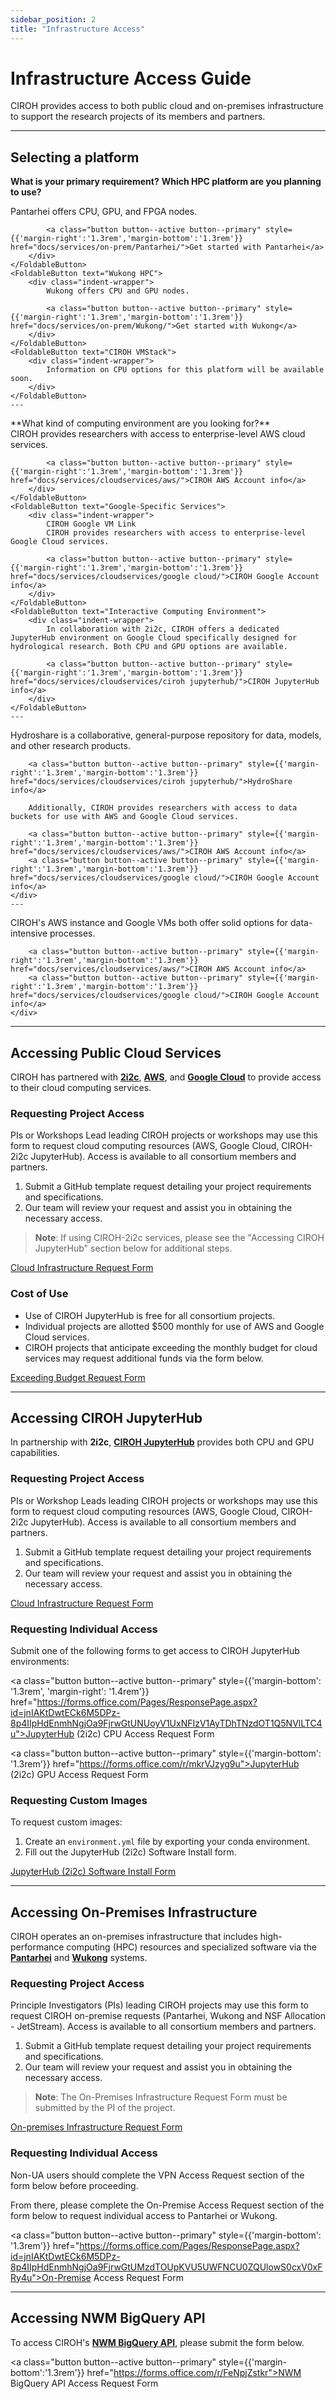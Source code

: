 ```yaml
---
sidebar_position: 2
title: "Infrastructure Access"
---
```

<!-- import Drawio from '@theme/Drawio' -->
<!-- import simpleGraph from '!!raw-loader!@site/static/files/ciroh-resource-flowchart.drawio' -->

# Infrastructure Access Guide

CIROH provides access to both public cloud and on-premises infrastructure to support the research projects of its members and partners.
<!-- <Drawio content={simpleGraph} /> -->
---

## Selecting a platform

**What is your primary requirement?**
<FoldableButton text="High Performance Computing">
    **Which HPC platform are you planning to use?**
    <FoldableButton text="Pantarhei HPC">
        <div class="indent-wrapper">
            Pantarhei offers CPU, GPU, and FPGA nodes.

            <a class="button button--active button--primary" style={{'margin-right':'1.3rem','margin-bottom':'1.3rem'}}  href="docs/services/on-prem/Pantarhei/">Get started with Pantarhei</a>
        </div>
    </FoldableButton>
    <FoldableButton text="Wukong HPC">
        <div class="indent-wrapper">
            Wukong offers CPU and GPU nodes.

            <a class="button button--active button--primary" style={{'margin-right':'1.3rem','margin-bottom':'1.3rem'}}  href="docs/services/on-prem/Wukong/">Get started with Wukong</a>
        </div>
    </FoldableButton>
    <FoldableButton text="CIROH VMStack">
        <div class="indent-wrapper">
            Information on CPU options for this platform will be available soon.
        </div>
    </FoldableButton>
    ---
</FoldableButton>

<FoldableButton text="Cloud Computing">
    **What kind of computing environment are you looking for?**
    <FoldableButton text="General Purpose">
        <div class="indent-wrapper">
            CIROH provides researchers with access to enterprise-level AWS cloud services.

            <a class="button button--active button--primary" style={{'margin-right':'1.3rem','margin-bottom':'1.3rem'}}  href="docs/services/cloudservices/aws/">CIROH AWS Account info</a>
        </div>
    </FoldableButton>
    <FoldableButton text="Google-Specific Services">
        <div class="indent-wrapper">
            CIROH Google VM Link
            CIROH provides researchers with access to enterprise-level Google Cloud services.
            
            <a class="button button--active button--primary" style={{'margin-right':'1.3rem','margin-bottom':'1.3rem'}}  href="docs/services/cloudservices/google cloud/">CIROH Google Account info</a>
        </div>
    </FoldableButton>
    <FoldableButton text="Interactive Computing Environment">
        <div class="indent-wrapper">
            In collaboration with 2i2c, CIROH offers a dedicated JupyterHub environment on Google Cloud specifically designed for hydrological research. Both CPU and GPU options are available.

            <a class="button button--active button--primary" style={{'margin-right':'1.3rem','margin-bottom':'1.3rem'}}  href="docs/services/cloudservices/ciroh jupyterhub/">CIROH JupyterHub info</a>
        </div>
    </FoldableButton>
    ---
</FoldableButton>

<FoldableButton text="Data Storage and Archival">
    <div class="indent-wrapper">
        Hydroshare is a collaborative, general-purpose repository for data, models, and other research products.

        <a class="button button--active button--primary" style={{'margin-right':'1.3rem','margin-bottom':'1.3rem'}}  href="docs/services/cloudservices/ciroh jupyterhub/">HydroShare info</a>
        
        Additionally, CIROH provides researchers with access to data buckets for use with AWS and Google Cloud services.

        <a class="button button--active button--primary" style={{'margin-right':'1.3rem','margin-bottom':'1.3rem'}}  href="docs/services/cloudservices/aws/">CIROH AWS Account info</a>
        <a class="button button--active button--primary" style={{'margin-right':'1.3rem','margin-bottom':'1.3rem'}}  href="docs/services/cloudservices/google cloud/">CIROH Google Account info</a>
    </div>
    ---
</FoldableButton>

<FoldableButton text="Data-Intensive Computing">
    <div class="indent-wrapper">
        CIROH's AWS instance and Google VMs both offer solid options for data-intensive processes.

        <a class="button button--active button--primary" style={{'margin-right':'1.3rem','margin-bottom':'1.3rem'}}  href="docs/services/cloudservices/aws/">CIROH AWS Account info</a>
        <a class="button button--active button--primary" style={{'margin-right':'1.3rem','margin-bottom':'1.3rem'}}  href="docs/services/cloudservices/google cloud/">CIROH Google Account info</a>
    </div>
</FoldableButton>

---

## Accessing Public Cloud Services

<!-- Links are currently broken due to spaces in file path -->
<p>CIROH has partnered with <b><a href="docs/services/cloudservices/ciroh%20jupyterhub">2i2c</a></b>, <b><a href="docs/services/cloudservices/aws/">AWS</a></b>, and <b><a href="docs/services/cloudservices/google%20cloud/">Google Cloud</a></b> to provide access to their cloud computing services.</p>

### Requesting Project Access

PIs or Workshops Lead leading CIROH projects or workshops may use this form to request cloud computing resources (AWS, Google Cloud, CIROH-2i2c JupyterHub). Access is available to all consortium members and partners.

1. Submit a GitHub template request detailing your project requirements and specifications.
2. Our team will review your request and assist you in obtaining the necessary access.

> **Note**: If using CIROH-2i2c services, please see the "Accessing CIROH JupyterHub" section below for additional steps.

<a class="button button--active button--primary" href="https://github.com/CIROH-UA/NGIAB-CloudInfra/issues/new?assignees=&labels=infrastructure&projects=&template=case_studies_call.md&title=">Cloud Infrastructure Request Form</a>

### Cost of Use

- Use of CIROH JupyterHub is free for all consortium projects.
- Individual projects are allotted $500 monthly for use of AWS and Google Cloud services.
- CIROH projects that anticipate exceeding the monthly budget for cloud services may request additional funds via the form below.

<a class="button button--active button--primary" href="https://github.com/CIROH-UA/NGIAB-CloudInfra/issues/new?assignees=&labels=infrastructure&projects=&template=exceeding_budget_request.md&title=">Exceeding Budget Request Form</a>

---

## Accessing CIROH JupyterHub

<!-- Links are currently broken due to spaces in file path -->
<p>In partnership with <b>2i2c</b>, <b><a href="docs/services/cloudservices/ciroh%20jupyterhub">CIROH JupyterHub</a></b> provides both CPU and GPU capabilities.</p>

### Requesting Project Access

PIs or Workshop Leads leading CIROH projects or workshops may use this form to request cloud computing resources (AWS, Google Cloud, CIROH-2i2c JupyterHub). Access is available to all consortium members and partners.

1. Submit a GitHub template request detailing your project requirements and specifications.
2. Our team will review your request and assist you in obtaining the necessary access.

<a class="button button--active button--primary" href="https://github.com/CIROH-UA/NGIAB-CloudInfra/issues/new?assignees=&labels=infrastructure&projects=&template=case_studies_call.md&title=">Cloud Infrastructure Request Form</a>

### Requesting Individual Access

Submit one of the following forms to get access to CIROH JupyterHub environments:

<a class="button button--active button--primary" style={{'margin-bottom': '1.3rem', 'margin-right': '1.4rem'}} href="https://forms.office.com/Pages/ResponsePage.aspx?id=jnIAKtDwtECk6M5DPz-8p4IIpHdEnmhNgjOa9FjrwGtUNUoyV1UxNFIzV1AyTDhTNzdOT1Q5NVlLTC4u">JupyterHub (2i2c) CPU Access Request Form</a>

<a class="button button--active button--primary" style={{'margin-bottom': '1.3rem'}} href="https://forms.office.com/r/mkrVJzyg9u">JupyterHub (2i2c) GPU Access Request Form</a>

### Requesting Custom Images

To request custom images:

1. Create an `environment.yml` file by exporting your conda environment.
2. Fill out the JupyterHub (2i2c) Software Install form.

<a class="button button--active button--primary" href="https://forms.office.com/Pages/ResponsePage.aspx?id=jnIAKtDwtECk6M5DPz-8p4IIpHdEnmhNgjOa9FjrwGtUNUoyV1UxNFIzV1AyTDhTNzdOT1Q5NVlLTC4u">JupyterHub (2i2c) Software Install Form</a>

---

## Accessing On-Premises Infrastructure

CIROH operates an on-premises infrastructure that includes high-performance computing (HPC) resources and specialized software via the [**Pantarhei**](docs/services/on-prem/Pantarhei/) and [**Wukong**](docs/services/on-prem/Wukong/) systems.

### Requesting Project Access

Principle Investigators (PIs) leading CIROH projects may use this form to request CIROH on-premise requests (Pantarhei, Wukong and NSF Allocation - JetStream). Access is available to all consortium members and partners.

1. Submit a GitHub template request detailing your project requirements and specifications.
2. Our team will review your request and assist you in obtaining the necessary access.

> **Note**: The On-Premises Infrastructure Request Form must be submitted by the PI of the project.

<a class="button button--active button--primary" href="https://github.com/CIROH-UA/NGIAB-CloudInfra/issues/new?assignees=&labels=on-prem&projects=&template=onprem-request.md&title=">On-premises Infrastructure Request Form</a>

### Requesting Individual Access

Non-UA users should complete the VPN Access Request section of the form below before proceeding.

From there, please complete the On-Premise Access Request section of the form below to request individual access to Pantarhei or Wukong.

<a class="button button--active button--primary" style={{'margin-bottom': '1.3rem'}} href="https://forms.office.com/Pages/ResponsePage.aspx?id=jnIAKtDwtECk6M5DPz-8p4IIpHdEnmhNgjOa9FjrwGtUMzdTOUpKVU5UWFNCU0ZQUlowS0cxV0xFRy4u">On-Premise Access Request Form</a>

---

## Accessing NWM BigQuery API

<!-- Links are currently broken due to spaces in file path -->
<p>To access CIROH's <b><a href="docs/products/Data Management and Access Tools/bigquery-api/">NWM BigQuery API</a></b>, please submit the form below.</p>

<a class="button button--active button--primary" style={{'margin-bottom':'1.3rem'}} href="https://forms.office.com/r/FeNpjZstkr">NWM BigQuery API Access Request Form</a>
